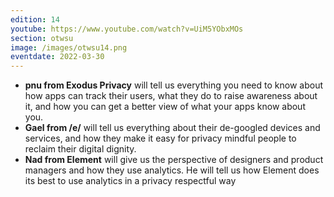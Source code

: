 ```yaml
---
edition: 14
youtube: https://www.youtube.com/watch?v=UiM5YObxMOs
section: otwsu
image: /images/otwsu14.png
eventdate: 2022-03-30
---
```


- **pnu from Exodus Privacy** will tell us everything you need to know about
     how apps can track their users, what they do to raise awareness about it,
     and how you can get a better view of what your apps know about you.
- **Gael from /e/** will tell us everything about their de-googled devices and
     services, and how they make it easy for privacy mindful people to reclaim
     their digital dignity.
- **Nad from Element** will give us the perspective of designers and product 
     managers and how they use analytics. He will tell us how Element does its
     best to use analytics in a privacy respectful way